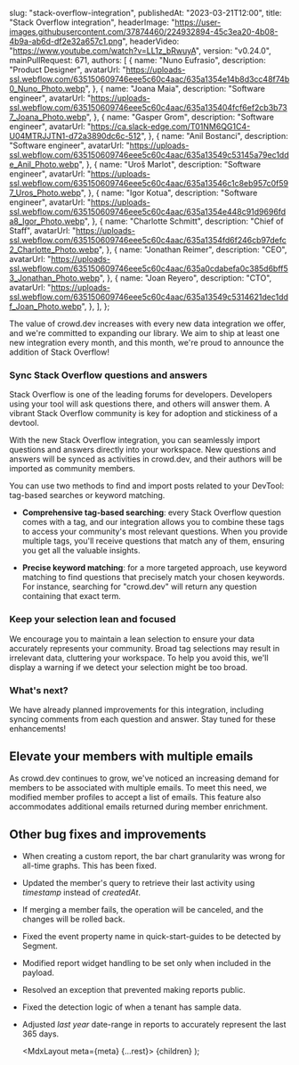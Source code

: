 
  slug: "stack-overflow-integration",
  publishedAt: "2023-03-21T12:00",
  title: "Stack Overflow integration",
  headerImage:
    "https://user-images.githubusercontent.com/37874460/224932894-45c3ea20-4b08-4b9a-ab6d-df2e32a657c1.png",
  headerVideo: "https://www.youtube.com/watch?v=LL1z_bRwuyA",
  version: "v0.24.0",
  mainPullRequest: 671,
  authors: [
    {
      name: "Nuno Eufrasio",
      description: "Product Designer",
      avatarUrl:
        "https://uploads-ssl.webflow.com/635150609746eee5c60c4aac/635a1354e14b8d3cc48f74b0_Nuno_Photo.webp",
    },
    {
      name: "Joana Maia",
      description: "Software engineer",
      avatarUrl:
        "https://uploads-ssl.webflow.com/635150609746eee5c60c4aac/635a135404fcf6ef2cb3b737_Joana_Photo.webp",
    },
    {
      name: "Gasper Grom",
      description: "Software engineer",
      avatarUrl: "https://ca.slack-edge.com/T01NM6QG1C4-U04MTRJJTN1-d72a3890dc6c-512",
    },
    {
      name: "Anil Bostanci",
      description: "Software engineer",
      avatarUrl:
        "https://uploads-ssl.webflow.com/635150609746eee5c60c4aac/635a13549c53145a79ec1dde_Anil_Photo.webp",
    },
    {
      name: "Uroš Marlot",
      description: "Software engineer",
      avatarUrl:
        "https://uploads-ssl.webflow.com/635150609746eee5c60c4aac/635a13546c1c8eb957c0f597_Uros_Photo.webp",
    },
    {
      name: "Igor Kotua",
      description: "Software engineer",
      avatarUrl:
        "https://uploads-ssl.webflow.com/635150609746eee5c60c4aac/635a1354e448c91d9696fda8_Igor_Photo.webp",
    },
    {
      name: "Charlotte Schmitt",
      description: "Chief of Staff",
      avatarUrl:
        "https://uploads-ssl.webflow.com/635150609746eee5c60c4aac/635a1354fd6f246cb97defc2_Charlotte_Photo.webp",
    },
    {
      name: "Jonathan Reimer",
      description: "CEO",
      avatarUrl:
        "https://uploads-ssl.webflow.com/635150609746eee5c60c4aac/635a0cdabefa0c385d6bff53_Jonathan_Photo.webp",
    },
    {
      name: "Joan Reyero",
      description: "CTO",
      avatarUrl:
        "https://uploads-ssl.webflow.com/635150609746eee5c60c4aac/635a13549c5314621dec1ddf_Joan_Photo.webp",
    },
  ],
};

The value of crowd.dev increases with every new data integration we offer, and we're committed to expanding our library. We aim to ship at least one new integration every month, and this month, we're proud to announce the addition of Stack Overflow!

### Sync Stack Overflow questions and answers

Stack Overflow is one of the leading forums for developers. Developers using your tool will ask questions there, and others will answer them. A vibrant Stack Overflow community is key for adoption and stickiness of a devtool.

With the new Stack Overflow integration, you can seamlessly import questions and answers directly into your workspace. New questions and answers will be synced as activities in crowd.dev, and their authors will be imported as community members.

You can use two methods to find and import posts related to your DevTool: tag-based searches or keyword matching.

- **Comprehensive tag-based searching**: every Stack Overflow question comes with a tag, and our integration allows you to combine these tags to access your community's most relevant questions. When you provide multiple tags, you'll receive questions that match any of them, ensuring you get all the valuable insights.

- **Precise keyword matching**: for a more targeted approach, use keyword matching to find questions that precisely match your chosen keywords. For instance, searching for "crowd.dev" will return any question containing that exact term.

### Keep your selection lean and focused

We encourage you to maintain a lean selection to ensure your data accurately represents your community.
Broad tag selections may result in irrelevant data, cluttering your workspace.
To help you avoid this, we'll display a warning if we detect your selection might be too broad.

### What's next?

We have already planned improvements for this integration, including syncing comments from each question and answer. Stay tuned for these enhancements!

## Elevate your members with multiple emails <PullRequest number="632"/>

As crowd.dev continues to grow, we've noticed an increasing demand for members to be associated with multiple emails. To meet this need, we modified member profiles to accept a list of emails. This feature also accommodates additional emails returned during member enrichment.

## Other bug fixes and improvements

- When creating a custom report, the bar chart granularity was wrong for all-time graphs. This has been fixed. <PullRequest number="667"/>

- Updated the member's query to retrieve their last activity using _timestamp_ instead of _createdAt_. <PullRequest number="664"/>

- If merging a member fails, the operation will be canceled, and the changes will be rolled back. <PullRequest number="660"/>

- Fixed the event property name in quick-start-guides to be detected by Segment. <PullRequest number="662"/>

- Modified report widget handling to be set only when included in the payload. <PullRequest number="658"/>

- Resolved an exception that prevented making reports public. <PullRequest number="657"/>

- Fixed the detection logic of when a tenant has sample data. <PullRequest number="652"/>

- Adjusted _last year_ date-range in reports to accurately represent the last 365 days. <PullRequest number="648"/>

  <MdxLayout meta={meta} {...rest}>
    {children}
  </MdxLayout>
);

